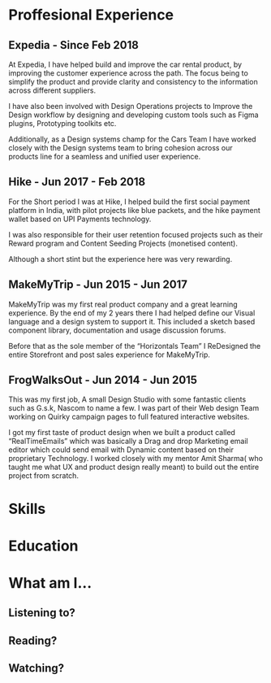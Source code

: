 # Proffesional Experience

## Expedia - Since Feb 2018

At Expedia, I have helped build and improve the car rental product, by improving the customer experience across the path. The focus being to simplify the product and provide clarity and consistency to the information across different suppliers.

I have also been involved with Design Operations projects to Improve the Design workflow by designing and developing custom tools such as Figma plugins, Prototyping toolkits etc.

Additionally, as a Design systems champ for the Cars Team I have worked closely with the Design systems team to bring cohesion across our products line for a seamless and unified user experience.

## Hike - Jun 2017 - Feb 2018

For the Short period I was at Hike, I helped build the first social payment platform in India, with pilot projects like blue packets, and the hike payment wallet based on UPI Payments technology.

I was also responsible for their user retention focused projects such as their Reward program and Content Seeding Projects (monetised content).

Although a short stint but the experience here was very rewarding.

## MakeMyTrip - Jun 2015 -  Jun 2017

MakeMyTrip was my first real product company and a great learning experience. By the end of my 2 years there I had helped define our Visual language and a design system to support it. This included a sketch based component library, documentation and usage discussion forums.

Before that as the sole member of the “Horizontals Team” I ReDesigned the entire Storefront and post sales experience for MakeMyTrip.

## FrogWalksOut - Jun 2014 -  Jun 2015

This was my first job, A small Design Studio with some fantastic clients such as G.s.k, Nascom to name a few. I was part of their Web design Team working on Quirky campaign pages to full featured interactive websites.

I got my first taste of product design when we built a product called “RealTimeEmails” which was basically a Drag and drop Marketing email editor which could send email with Dynamic content based on their proprietary Technology. I worked closely with my mentor Amit Sharma( who taught me what UX and product design really meant) to build out the entire project from scratch.

# Skills

# Education

# What am I...

## Listening to?

## Reading?

## Watching?
